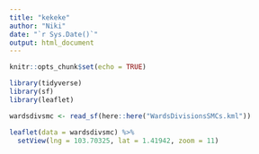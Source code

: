 ```yaml
---
title: "kekeke"
author: "Niki"
date: "`r Sys.Date()`"
output: html_document
---
```


```r
knitr::opts_chunk$set(echo = TRUE)
```

```r
library(tidyverse)
library(sf)
library(leaflet)

wardsdivsmc <- read_sf(here::here("WardsDivisionsSMCs.kml"))

leaflet(data = wardsdivsmc) %>%
  setView(lng = 103.70325, lat = 1.41942, zoom = 11)


```

```r

```
